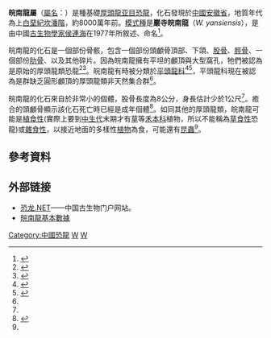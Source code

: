 {{Automatic Taxobox
| taxon = Wannanosaurus
| fossil_range = [[白堊紀|白堊紀]]晚期, {{fossil_range|80}}
| image = Wannanosaurus for wiki review.jpg
| image_caption = 
| authority = [[侯連海|Hou]], 1977
| type_species = '''巖寺皖南龍<br>''Wannanosaurus yansiensis'''''
| type_species_authority = Hou, 1977
}}

'''皖南龍屬'''（[[學名|屬名]]：{{lang|la|''Wannanosaurus''}}）是種基礎[[厚頭龍亚目|厚頭龍亚目]][[恐龍|恐龍]]，化石發現於[[中國|中國]][[安徽省|安徽省]]，地質年代為上[[白堊紀|白堊紀]][[坎潘階|坎潘階]]，約8000萬年前。[[模式種|模式種]]是'''巖寺皖南龍'''（''W. yansiensis''），是由中國[[古生物學家|古生物學家]][[侯連海|侯連海]]在1977年所敘述、命名<ref name=HLH77>{{cite journal |author=Hou Lian-Hai |year=1977 |title=A new primitive Pachycephalosauria from Anhui, China |journal=Vertebrata PalAsiatica |volume=15 |issue=3 |pages=198-202 }}</ref>。

皖南龍的化石是一個部份骨骸，包含一個部份頭顱骨頂部、下頜、[[股骨|股骨]]、[[脛骨|脛骨]]、一個部份[[肋骨|肋骨]]、以及其他碎片。因為皖南龍擁有平坦的顱頂與大型窩孔，牠們被認為是原始的厚頭龍類恐龍<ref name=HLH77>{{cite journal |author=Hou Lian-Hai |year=1977 |title=A new primitive Pachycephalosauria from Anhui, China |journal=Vertebrata PalAsiatica |volume=15 |issue=3 |pages=198-202 }}</ref><ref name=MCW04>{{cite book |last=Maryańska |first=Teresa |coauthors=Chapman, Ralph E.; and Weishampel, David B. |editor=Weishampel, David B.; Dodson, Peter; and Osmólska, Halszka (eds.)|title=The Dinosauria |url=https://archive.org/details/dinosauriandedit00weis |edition=2nd |year= 2004|publisher=University of California Press |location=Berkeley |isbn=0-520-24209-2 |pages=[https://archive.org/details/dinosauriandedit00weis/page/464 464]-477 |chapter=Pachycephalosauria }}</ref>。皖南龍有時被分類於[[平頭龍科|平頭龍科]]<ref name=SG87>{{cite journal |last=Sues |first=Hans-Dieter |coauthors=Galton, Peter M. |year=1987 |title=Anatomy and classification of the North American Pachycephalosauria (Dinosauria: Ornithischia) |journal=Palaeontographica Abteilung A |volume=198 |issue=1-3 |pages=1-40 }}</ref><ref name=RLC88>{{cite book |last=Carroll |first=Robert L. |title=Vertebrate Paleontology and Evolution |year=1988 |publisher=W.H. Freeman and Company |isbn=0716718227 }}</ref>，平頭龍科現在被認為是群缺乏圓形顱頂的厚頭龍類非天然集合群<ref name=MCW04/>。  

皖南龍的化石來自於非常小的個體，股骨長度為8公分，身長估計少於1公尺<ref name=HLH77/>。癒合的頭顱骨顯示該化石死亡時已經是成年個體<ref name=TM90>{{cite book |last=Maryańska |first=Teresa |editor= Weishampel, David B.; Dodson, Peter; and Osmólska, Halszka (eds.)|title=The Dinosauria |edition=1st |year=1990 |publisher=University of California Press |location=Berkeley |isbn=0-520-06727-4 |pages=564-577 |chapter=Pachycephalosauria }}</ref>。如同其他的厚頭龍類，皖南龍可能是[[植食性|植食性]](實際上要到[[中生代|中生代]]末期才有[[草|草]]等[[禾本科|禾本科]]植物，所以不能稱為[[草食性|草食性]]恐龍)或[[雜食性|雜食性]]，以接近地面的多樣性[[植物|植物]]為食，可能還有[[昆蟲|昆蟲]]<ref name=MCW04/>。

== 參考資料 ==
{{reflist}}

== 外部链接 ==
* [https://web.archive.org/web/20170527222928/http://dinosaur.net.cn/ 恐龙.NET]——中国古生物门户网站。
* [http://www.dinodictionary.com/dinos_wz.asp 皖南龍基本數據] {{Wayback|url=http://www.dinodictionary.com/dinos_wz.asp |date=20071002113220 }}
{{頭飾龍類|P.}}
{{Taxonbar}}

[[Category:中國恐龍|Category:中國恐龍]]
[[Category:上白堊紀恐龍|W]]
[[Category:厚头龙亚目|W]]